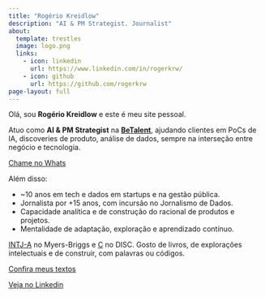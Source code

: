 ```yaml
---
title: "Rogério Kreidlow"
description: "AI & PM Strategist. Journalist"
about:
  template: trestles
  image: logo.png
  links:
    - icon: linkedin
      url: https://www.linkedin.com/in/rogerkrw/
    - icon: github
      url: https://github.com/rogerkrw
page-layout: full    
---
```


Olá, sou **Rogério Kreidlow** e este é meu site pessoal. 

Atuo como **AI & PM Strategist** na [**BeTalent**](https://betalent.tech/), ajudando clientes em PoCs de IA, discoveries de produto, análise de dados, sempre na interseção entre negócio e tecnologia.

<a href="https://wa.me/5547996588627?text=Ol%C3%A1,%20sou%20Rog%C3%A9rio%20Kreidlow.%20Em%20breve,%20darei%20um%20retorno.%20Obrigado%20pelo%20contato.%20Abra%C3%A7o!" class="btn btn-primary center">Chame no Whats</a>

Além disso:

* ~10 anos em tech e dados em startups e na gestão pública.
* Jornalista por +15 anos, com incursão no Jornalismo de Dados.
* Capacidade analítica e de construção do racional de produtos e projetos.
* Mentalidade de adaptação, exploração e aprendizado contínuo.

[INTJ-A](https://www.16personalities.com/br/personalidade-intj) no Myers-Briggs e [C](https://www.discprofile.com/disc-styles/conscientiousness) no DISC. Gosto de livros, de explorações intelectuais e de construir, com palavras ou códigos.

<a href="blog.qmd" class="btn btn-primary center">Confira meus textos</a>

<a href="https://www.linkedin.com/in/rogerkrw/" class="btn btn-primary center">Veja no Linkedin</a>




